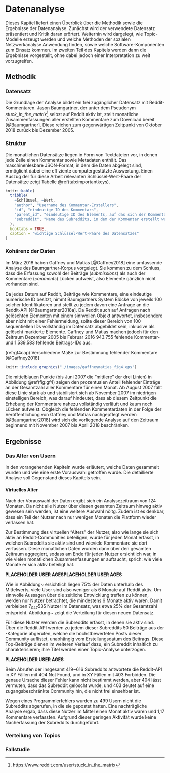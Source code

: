 \cleardoublepage
# Datenanalyse
Dieses Kapitel liefert einen Überblick über die Methodik sowie die Ergebnisse der Datenanalyse.
Zunächst wird der verwendete Datensatz präsentiert und Kritik daran erörtert.
Weiterhin wird dargelegt, wie Topic-Modelle erzeugt werden und welche Methoden der sozialen Netzwerkanalyse Anwendung finden, sowie welche Software-Komponenten zum Einsatz kommen.
Im zweiten Teil des Kapitels werden dann die Ergebnisse vorgestellt, ohne dabei jedoch einer Interpretation zu weit vorzugreifen.

## Methodik

### Datensatz

Die Grundlage der Analyse bildet ein frei zugänglicher Datensatz mit Reddit-Kommentaren.
Jason Baumgartner, der unter dem Pseudonym *stuck_in_the_matrix*^[https://www.reddit.com/user/stuck_in_the_matrix] selbst auf Reddit aktiv ist, stellt monatliche Zusammenfassungen aller erstellten Kommentare zum Download bereit [@Baumgartner].
Diese reichen zum gegenwärtigen Zeitpunkt von Oktober 2018 zurück bis Dezember 2005.

### Struktur
Die monatlichen Datensätze liegen in Form von Textdateien vor, in denen jede Zeile einen Kommentar sowie Metadaten enthält.
Das maschinenlesbare JSON-Format, in dem die Daten abgelegt sind, ermöglicht dabei eine effiziente computergestützte Auswertung.
Einen Auszug der für diese Arbeit relevanten Schlüssel-Wert-Paare der Datensätze zeigt Tabelle \@ref(tab:importantkeys).

```r
knitr::kable(
  tribble(
    ~Schlüssel, ~Wert,
    "author", "Username des Kommentar-Erstellers",
    "id", "eindeutige ID des Kommentars",
    "parent_id", "eindeutige ID des Elements, auf das sich der Kommentar bezieht",
    "subreddit", "Name des Subreddits, in dem der Kommentar erstellt wurde"
  ),
  booktabs = TRUE,
  caption = "wichtige Schlüssel-Wert-Paare des Datensatzes"
)
```

### Kohärenz der Daten {-}
Im März 2018 haben Gaffney und Matias [@Gaffney2018] eine umfassende Analyse des Baumgartner-Korpus vorgelegt.
Sie kommen zu dem Schluss, dass die Erfassung sowohl der Beiträge (*submissions*) als auch der Kommentare (*comments*) Lücken aufweist, also Elemente gänzlich nicht vorhanden sind.

Da jedes Datum auf Reddit, Beiträge wie Kommentare, eine eindeutige numerische ID besitzt, nimmt Baumgartners System Blöcke von jeweils 100 solcher Identifikatoren und stellt zu jedem davon eine Anfrage an die Reddit-API [@Baumgartner2018a].
Da Reddit auch auf Anfragen nach gelöschten Elementen mit einem sinnvollen Objekt antwortet, insbesondere aber nicht mit einer Fehlermeldung, sollte dieser Bereich von 100 sequentiellen IDs vollständig im Datensatz abgebildet sein, inklusive als gelöscht markierte Elemente.
Gaffney und Matias machen jedoch für den Zeitraum Dezember 2005 bis Februar 2016 943.755 fehlende Kommentar- und 1.539.583 fehlende Beitrags-IDs aus. 

(ref:gf4cap) Verschiedene Maße zur Bestimmung fehlender Kommentare [@Gaffney2018]
```r
knitr::include_graphics("./images/gaffneymatias_fig4.eps")
```

Die mittelblauen Punkte (bis Juni 2007 die "mittlere" der drei Linien) in Abbildung \@ref(fig:gf4) zeigen den prozentualen Anteil fehlender Einträge an der Gesamtzahl aller Kommentare für einen Monat.
Ab August 2007 fällt diese Linie stark ab und stabilisiert sich ab November 2007 im niedrigen einstelligen Bereich, was darauf hindeutet, dass ab diesem Zeitpunkt die Erhebung der Kommentare nahezu vollständig verläuft und kaum noch Lücken aufweist.
Obgleich die fehlenden Kommentardaten in der Folge der Veröffentlichung von Gaffney und Matias nachgepflegt werden [@Baumgartner2018] wird sich die vorliegende Analyse auf den Zeitraum beginnend mit November 2007 bis April 2018 beschränken.

## Ergebnisse

### Das Alter von Usern

In den vorangehenden Kapiteln wurde erläutert, welche Daten gesammelt wurden
und wie eine erste Vorauswahl getroffen wurde. Die detaillierte Analyse soll
Gegenstand dieses Kapitels sein.

#### Virtuelles Alter {#virtage}

Nach der Vorauswahl der Daten ergibt sich ein Analysezeitraum von 124 Monaten.
Da nicht alle Nutzer über diesen gesamten Zeitraum hinweg aktiv gewesen sein
werden, ist eine weitere Auswahl nöitg. Zudem ist es denkbar, dass ein Teil der
Nutzer nach nur wenigen Monaten die Plattform wieder verlassen hat.

Zur Bestimmung des virtuellen "Alters" der Nutzer, also wie lange
sie sich aktiv an Reddit-Communities beteiligen, wurde für jeden Monat erfasst,
in welchen Subreddits sie aktiv sind und wieviele Kommentare sie dort
verfassen. Diese monatlichen Daten wurden dann über den gesamten Zeitraum
aggregiert, sodass am Ende für jeden Nutzer ersichtlich war, in wie vielen
monatlichen Zusammenfassungen er auftaucht, sprich: wie viele Monate er sich
aktiv beteiligt hat.

**PLACEHOLDER USER AGES****PLACEHOLDER USER AGES**

Wie in Abbildung~\ref{fig:virt_alter} ersichtlich liegen 75\% der Daten
unterhalb des Mittelwerts, viele User sind also weniger als 6 Monate auf Reddit
aktiv. Um sinnvolle Aussagen über die zeitliche Entwicklung treffen zu können,
werden nur Nutzer betrachtet, die mindestens 6 Monate aktiv waren. Damit
verbleiben 7~047~535 Nutzer im Datensatz, was etwa 25\% der Gesamtzahl
entspricht. Abbildung~\ref{fig:virt_alter_geschnitten} zeigt die Verteilung für
diesen neuen Datensatz.


Für diese Nutzer werden die Subreddits erfasst, in denen sie aktiv sind. Über
die Reddit-API werden zu jedem dieser Subreddits 50 Beiträge aus der
\textit{Top}-Kategorie abgerufen, welche die höchstbewerteten Posts dieser
Community auflistet, unabhängig vom Erstellungsdatum des Beitrags. Diese
Top-Beiträge dienen im weiteren Verlauf dazu, ein Subreddit inhaltlich zu
charakterisieren; ihre Titel werden einer Topic-Analyse unterzogen.

**PLACEHOLDER USER AGES**

\begin{table}[h]
    \centering
    \begin{tabular}{lccccc}
        \toprule
        & N & Mittel & Median & Min & Max \\
        \midrule
        voller Datensatz & 28~029~500 & 6,665$\pm$12,407 & 2 & 1 & 124 \\
        mindestens 6 Monate aktiv & 7~047~535 & 21,593$\pm$17,634 & 15 & 6 & 124 \\
        \bottomrule
    \end{tabular}
    \caption{Altersverteilungen}%
    \label{tab:altersverteilungen}
\end{table}
Beim Abrufen der insgesamt 419~616 Subreddits antwortete die Reddit-API in XY
Fällen mit \glqq{}404 Not Found\grqq{}, und in XY Fällen mit \glqq{}403
Forbidden\grqq{}. Die genaue Ursache dieser Fehler kann nicht bestimmt werden,
aber 404 lässt vermuten, dass das Subreddit gelöscht wurde, und 403 deutet auf
eine zugangsbeschränkte Community hin, die nicht frei einsehbar ist.


Wegen eines Programmierfehlers wurden zu 499 Usern nicht die Subreddits
abgerufen, in die sie gepostet hatten. Eine nachträgliche Analyse ergab, dass
diese Nutzer im Mittel einen Monat aktiv waren und 1,17 Kommentare verfassten.
Aufgrund dieser geringen Aktivität wurde keine Nacherfassung der Subreddits
durchgeführt.
<!-- select avg(months_active), avg(total_count) from posts where username in (select username from tmp_missing); -->


### Verteilung von Topics

### Fallstudie